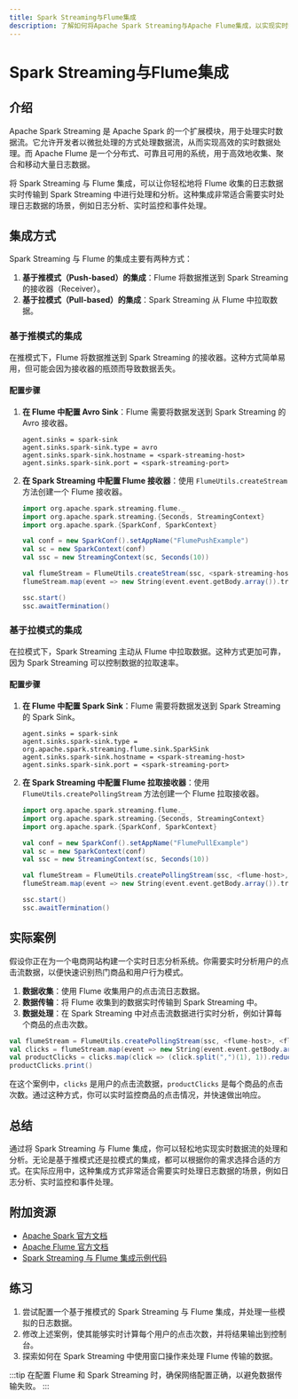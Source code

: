 ```yaml
---
title: Spark Streaming与Flume集成
description: 了解如何将Apache Spark Streaming与Apache Flume集成，以实现实时数据流的处理和分析。
---
```


# Spark Streaming与Flume集成

## 介绍

Apache Spark Streaming 是 Apache Spark 的一个扩展模块，用于处理实时数据流。它允许开发者以微批处理的方式处理数据流，从而实现高效的实时数据处理。而 Apache Flume 是一个分布式、可靠且可用的系统，用于高效地收集、聚合和移动大量日志数据。

将 Spark Streaming 与 Flume 集成，可以让你轻松地将 Flume 收集的日志数据实时传输到 Spark Streaming 中进行处理和分析。这种集成非常适合需要实时处理日志数据的场景，例如日志分析、实时监控和事件处理。

## 集成方式

Spark Streaming 与 Flume 的集成主要有两种方式：

1. **基于推模式（Push-based）的集成**：Flume 将数据推送到 Spark Streaming 的接收器（Receiver）。
2. **基于拉模式（Pull-based）的集成**：Spark Streaming 从 Flume 中拉取数据。

### 基于推模式的集成

在推模式下，Flume 将数据推送到 Spark Streaming 的接收器。这种方式简单易用，但可能会因为接收器的瓶颈而导致数据丢失。

#### 配置步骤

1. **在 Flume 中配置 Avro Sink**：Flume 需要将数据发送到 Spark Streaming 的 Avro 接收器。

   ```properties
   agent.sinks = spark-sink
   agent.sinks.spark-sink.type = avro
   agent.sinks.spark-sink.hostname = <spark-streaming-host>
   agent.sinks.spark-sink.port = <spark-streaming-port>
   ```

2. **在 Spark Streaming 中配置 Flume 接收器**：使用 `FlumeUtils.createStream` 方法创建一个 Flume 接收器。

   ```scala
   import org.apache.spark.streaming.flume._
   import org.apache.spark.streaming.{Seconds, StreamingContext}
   import org.apache.spark.{SparkConf, SparkContext}

   val conf = new SparkConf().setAppName("FlumePushExample")
   val sc = new SparkContext(conf)
   val ssc = new StreamingContext(sc, Seconds(10))

   val flumeStream = FlumeUtils.createStream(ssc, <spark-streaming-host>, <spark-streaming-port>)
   flumeStream.map(event => new String(event.event.getBody.array()).trim).print()

   ssc.start()
   ssc.awaitTermination()
   ```

### 基于拉模式的集成

在拉模式下，Spark Streaming 主动从 Flume 中拉取数据。这种方式更加可靠，因为 Spark Streaming 可以控制数据的拉取速率。

#### 配置步骤

1. **在 Flume 中配置 Spark Sink**：Flume 需要将数据发送到 Spark Streaming 的 Spark Sink。

   ```properties
   agent.sinks = spark-sink
   agent.sinks.spark-sink.type = org.apache.spark.streaming.flume.sink.SparkSink
   agent.sinks.spark-sink.hostname = <spark-streaming-host>
   agent.sinks.spark-sink.port = <spark-streaming-port>
   ```

2. **在 Spark Streaming 中配置 Flume 拉取接收器**：使用 `FlumeUtils.createPollingStream` 方法创建一个 Flume 拉取接收器。

   ```scala
   import org.apache.spark.streaming.flume._
   import org.apache.spark.streaming.{Seconds, StreamingContext}
   import org.apache.spark.{SparkConf, SparkContext}

   val conf = new SparkConf().setAppName("FlumePullExample")
   val sc = new SparkContext(conf)
   val ssc = new StreamingContext(sc, Seconds(10))

   val flumeStream = FlumeUtils.createPollingStream(ssc, <flume-host>, <flume-port>)
   flumeStream.map(event => new String(event.event.getBody.array()).trim).print()

   ssc.start()
   ssc.awaitTermination()
   ```

## 实际案例

假设你正在为一个电商网站构建一个实时日志分析系统。你需要实时分析用户的点击流数据，以便快速识别热门商品和用户行为模式。

1. **数据收集**：使用 Flume 收集用户的点击流日志数据。
2. **数据传输**：将 Flume 收集到的数据实时传输到 Spark Streaming 中。
3. **数据处理**：在 Spark Streaming 中对点击流数据进行实时分析，例如计算每个商品的点击次数。

```scala
val flumeStream = FlumeUtils.createPollingStream(ssc, <flume-host>, <flume-port>)
val clicks = flumeStream.map(event => new String(event.event.getBody.array()).trim)
val productClicks = clicks.map(click => (click.split(",")(1), 1)).reduceByKey(_ + _)
productClicks.print()
```

在这个案例中，`clicks` 是用户的点击流数据，`productClicks` 是每个商品的点击次数。通过这种方式，你可以实时监控商品的点击情况，并快速做出响应。

## 总结

通过将 Spark Streaming 与 Flume 集成，你可以轻松地实现实时数据流的处理和分析。无论是基于推模式还是拉模式的集成，都可以根据你的需求选择合适的方式。在实际应用中，这种集成方式非常适合需要实时处理日志数据的场景，例如日志分析、实时监控和事件处理。

## 附加资源

- [Apache Spark 官方文档](https://spark.apache.org/docs/latest/streaming-programming-guide.html)
- [Apache Flume 官方文档](https://flume.apache.org/releases/content/1.9.0/FlumeUserGuide.html)
- [Spark Streaming 与 Flume 集成示例代码](https://github.com/apache/spark/tree/master/examples/src/main/scala/org/apache/spark/examples/streaming)

## 练习

1. 尝试配置一个基于推模式的 Spark Streaming 与 Flume 集成，并处理一些模拟的日志数据。
2. 修改上述案例，使其能够实时计算每个用户的点击次数，并将结果输出到控制台。
3. 探索如何在 Spark Streaming 中使用窗口操作来处理 Flume 传输的数据。

:::tip
在配置 Flume 和 Spark Streaming 时，确保网络配置正确，以避免数据传输失败。
:::